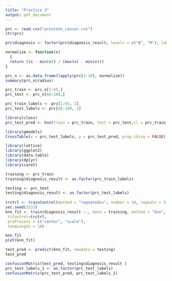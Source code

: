 ```yaml
---
title: "Practice 3"
output: pdf_document
---
```


```r
prc <- read.csv("prostate_cancer.csv")
str(prc)

prc$diagnosis <- factor(prc$diagnosis_result, levels = c("B", "M"), labels = c("Benign", "Malignant"))

normalize <- function(x) 
  { 
  return ((x - min(x)) / (max(x) - min(x))) 
}

prc_n <- as.data.frame(lapply(prc[3:10], normalize))
summary(prc_n$radius)

prc_train <- prc_n[1:65,]
prc_test <- prc_n[66:100,]

prc_train_labels <- prc[1:65, 2]
prc_test_labels <- prc[66:100, 2]

library(class)
prc_test_pred <- knn(train = prc_train, test = prc_test,cl = prc_train_labels, k=10)

library(gmodels)
CrossTable(x = prc_test_labels, y = prc_test_pred, prop.chisq = FALSE)
```

```r
library(lattice)
library(ggplot2)
library(data.table)
library(dplyr)
library(caret)

training <- prc_train
training$diagnosis_result <- as.factor(prc_train_labels)

testing <- prc_test
testing$diagnosis_result <- as.factor(prc_test_labels)
  
trctrl <- trainControl(method = "repeatedcv", number = 10, repeats = 3)
set.seed(3333)
knn_fit <- train(diagnosis_result ~., data = training, method = "knn",
 trControl=trctrl,
 preProcess = c("center", "scale"),
 tuneLength = 10)

knn_fit
plot(knn_fit)

test_pred <- predict(knn_fit, newdata = testing)
test_pred

confusionMatrix(test_pred, testing$diagnosis_result )
prc_test_labels_1 <- as.factor(prc_test_labels)
confusionMatrix(prc_test_pred, prc_test_labels_1)

```

